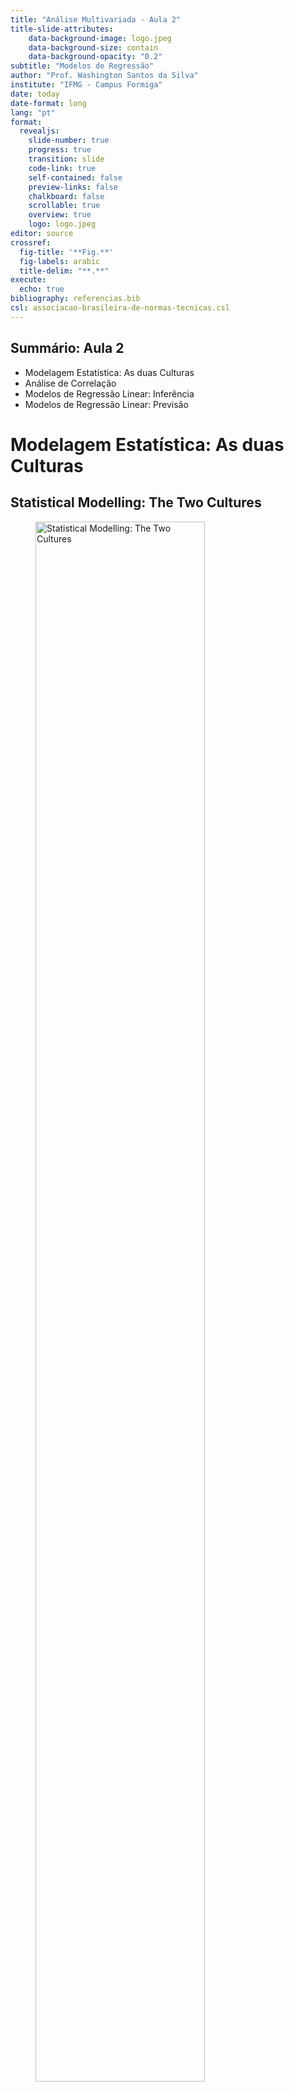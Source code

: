 ```yaml
---
title: "Análise Multivariada - Aula 2"
title-slide-attributes:
    data-background-image: logo.jpeg
    data-background-size: contain
    data-background-opacity: "0.2"
subtitle: "Modelos de Regressão"
author: "Prof. Washington Santos da Silva"
institute: "IFMG - Campus Formiga"
date: today
date-format: long
lang: "pt"
format: 
  revealjs:
    slide-number: true
    progress: true
    transition: slide
    code-link: true
    self-contained: false
    preview-links: false
    chalkboard: false
    scrollable: true
    overview: true
    logo: logo.jpeg
editor: source
crossref:
  fig-title: '**Fig.**'
  fig-labels: arabic
  title-delim: "**.**"
execute: 
  echo: true
bibliography: referencias.bib
csl: associacao-brasileira-de-normas-tecnicas.csl
---
```



## Summário: Aula 2

- Modelagem Estatística: As duas Culturas
- Análise de Correlação
- Modelos de Regressão Linear: Inferência
- Modelos de Regressão Linear: Previsão



# Modelagem Estatística: As duas Culturas


## Statistical Modelling: The Two Cultures

![Statistical Modelling: The Two Cultures](img/breiman_two.jpeg){#fig-two fig-align="center" width=80%}

[Link para o Artigo](https://projecteuclid.org/journals/statistical-science/volume-16/issue-3/Statistical-Modeling--The-Two-Cultures-with-comments-and-a/10.1214/ss/1009213726.full){target="_blank"}



## CART: Classification and Regression Trees

![CART (1984)](img/cart.jpeg){#fig-cart fig-align="center" width=80%}



## Statistical Modelling: The Two Cultures

- Cultura: Científica Tradicional - **Inferência**

- Em geral, tem-se um modelo que tenta descrever como $X$ $\rightarrow$ $Y$. 

- Na cultura científica tradicional, o interesse em geral está nas estimativas 
$\hat{\beta}_0, \hat{\beta}_1,\ldots,\hat{\beta}_p$. 

- Exemplo: CAPM

$$
E(R_{i})=R_{f}+\beta _{im}(E(R_{m})-R_{f})
$$

- Cultura: Ciência dos Dados/Aprendizagem de Máquina - **Previsão**

o foco está em obter previsões ($\hat{y_i}$). Para modelos de regressão linear, 
pela fórmula:

$$
\hat{y} = \hat{\beta}_0 + \hat{\beta}_1 x_1 + \ldots,\hat{\beta}_p x_p
$$



## Aprendizagem Supervisionada vs. Não Supervisionada

A maioria dos problemas em **Ciência de Dados** se enquadra em 
uma de duas categorias: 

- Aprendizgem Supervisionada, ou;
- Aprendizgem Não Supervisionada.


### Aprendizagem Supervisionada 

- Nesse cenário, observamos um conjunto de características 
$(X_1,X_2,\ldots,X_p)$ para cada observação, assim como 
uma variável resposta $Y$. 

- O objetivo então é ajustar um modelo que relacione $Y$ aos preditores $(X_1,X_2,\ldots,X_p)$, com o objetivo de: 

    - **previsão**: prever com precisão a resposta para futuras observações, 
      ou;
    - **inferência**: compreender melhor a relação entre a resposta e os 
       preditores.
       

### Aprendizagem Supervisionada
       
- Exemplos de Modelos/Algoritmos de Aprendizagem Supervisionada:

    - Modelos de Regressão (linear, não-linear, logística...);
    - Árvores de Decisão, Random Forests;
    - Redes Neurais;
    - Suport Vector Machines (SVM);
    - Deep Learning;
    - Reinforcement Learning, entre outros.

> A situação é referida como **supervisionada** por termos uma variável 
resposta que *supervisiona* a aprendizagem do modelo.


### Aprendizagem Não Supervisionada

- Neste cenário, observamos apenas um conjunto de características $(X_1,X_2,\ldots,X_p)$ para cada objeto, mas não há uma variável 
resposta $Y$.

- Por não termos uma resposta $Y$ não temos fazer previsões ou 
inferências.

- a situação é referida como não supervisionada porque não temos variável 
resposta que pode supervisionar a aprendizagem dos modelos/algoritmos.

- Exemplos de Modelos/Algoritmos de Aprendizagem Supervisionada:

    - Análise de Componentes Principais
    - Análise de Agrupamentos (Cluster)



# Modelos de Regressão Linear: Inferência


## Modelos de Regressão Linear

![Dados sobre Vendas e Publicidade](img/adver.png){#fig-adver fig-align="center" width=80%}



## Modelos de Regressão Linear

> <div style="text-align: right">**"Essentially, all models are wrong, but some are useful"**</div>

<div style="text-align: right">*George Box*</div>

**Inferência**: Perguntas:

- Existe uma relação entre o orçamento de publicidade e vendas?
- Quão forte é a relação entre o orçamento de publicidade e vendas?
- Quais mídias contribuem para as vendas?
- A relação é linear?
- Existe sinergia entre as mídias publicitárias?

**Previsão**: Pergunta:

- Com que precisão podemos prever as vendas futuras?



## Modelos de Regressão Linear

- Um Modelo de regressão é provavelmente a ferramenta mais importante à 
disposição de um cientista social envolvido em pesquisas quantitativas.

- Mas o que é a análise de regressão?

- **Técnica estatística que busca descrever e avaliar a relação entre uma determinada variável aleatória $\mathbf{y}$ e uma ou mais outras variáveis aleatórias $\mathbf{x}$**.

- Termos usados e equivalentes para $y$ e $x$:

| $y$                    | $x$                      |
|:----------------------:|:------------------------:| 
| variável independente  | variável dependente      |
| variável **resposta**  | variáveis **preditora**  |  
| variável explicada     | variável **explicativa** |
| variável de efeito     | variável causal          |
| variável endógena      | variável exógena         |

- Variável Resposta = $y$

- Em modelos de regressão linear clássicos a variável resposta $y$ é **aleatória, numérica e contínua**.

- $Y$ pode ser também numérica discreta ou categórica, mas devemos usar uma classe mais ampla de modelos (Modelos Lineares Generalizado, por exemplo, entre outros).

- Variáveis Preditoras = $x_1,x_2,\ldots,x_k$

- As variáveis preditoras $x_1,x_2,\ldots,x_k$ sao aleatórias e podem ser numéricas contínuas ou discretas ou categóricas.



## Diversidade de Modelos de Regressão

```r
knitr::include_graphics("img/tipos.png")
```



## Modelos de Regressão Simples e Múltipla

- Modelo de Regressão Linear Simples:

$$
\begin{align*}
Y_{i} &= \beta_0 + \beta_1 X_1 + \epsilon_{i} \quad (i = 1,\ldots,n) \\
\epsilon_{i} &\sim N(0,\sigma^2)
\end{align*}			
$$

- Modelo de Regressão Linear Múltipla

$$
\begin{align*}
Y_{i}        &= \beta_0 + \beta_1 X_{1} + \beta_2 X_{2} + \ldots + \beta_p X_{k} + \epsilon_{i} \quad (i = 1,\ldots,n) \\
\epsilon_{i} &\sim N(0,\sigma^2) \\
(k - 1)  &\,\,\text{variáveis preditoras} \,\,(X_1,X_2,\ldots,X_k)
\end{align*}	
$$

### Por que incluímos o erro aleatório ($\epsilon_i$)?

- Incluímos o erro aleatório ($\epsilon_{i} \sim N(0,\sigma^2)$) para 
  tentarmos capturar vários fatores.

1. Sempre deixamos de fora alguns determinantes de $y_i$;

2. Pode haver erros na medição de $y_i$;

3. Influências externas aleatórias em $y_i$ que não podemos modelar.


### Representação Matricial

```r
knitr::include_graphics("img/fig06.png")
```

$$
Y = X\beta + \epsilon
$$

- A representação de modelos estatísticos usando matrizes e a álgebra linear 
para operá-las, além de fornecer uma notação compacta e abstrata, permite 
o desenvolvimento de algoritmos numericamente eficientes e estáveis.



## Aplicações em Finanças

- Regressão Linear Simples:

    - Como o retorno de ativos varia com seu nível de risco de mercado (CAPM)
    - Mensuração da relação de longo prazo entre preços de ações e dividendos
    - Estimação da razão ótima de hedge
    - ...

- Regresão Linear Múltipla:

    - Modelos Hedônicos de Precificação de Casas
    - Modelos Fatoriais (APT)
    - Estimativa de Custos
    - ...


    
## Linearidade

- Para ser linear, um modelo de regressão **deve ser linear em relação aos parâmetros** ($\beta$). O modelo não precisa necessariamente  ser linear em relação às variáveis preditoras/explicativas.

- Linear nos parâmeros, significa que estes não são multiplicados 
($\beta_1*\beta_2$), divididos ($\frac{\beta_1}{\beta_2}$), elevados a alguma 
potência ($\beta_1^2$) etc.

- Alguns modelos podem ser linearizados:

$$
\begin{align*}
y_i       &= e^{\alpha} x_{i}^{\beta} e^{u_i} \\
\ln (y_i) &= \alpha + \beta \ln (x_i) + u_i
\end{align*}
$$

- Devido à linearidade em relação aos parâmetros, uma **regressão polinomial** 
pode ser caracterizada como um tipo de modelo de regressão linear:

$$
y_i = \beta_{0} + \beta _{1}x+ \beta _{2}x^{2} + \beta _{3}x^{3}+ \cdots +\beta _{n}x^{n} + \epsilon_i
$$

```r
knitr::include_graphics("img/polinom.png")
```



## Regressão: Visualização

### Regressão Linear Simples ($k = 1$)

```r
knitr::include_graphics("img/fitline.png")
```

- Ajuste de MQ da regressão de `Sales` contra `Tv`

- Neste caso, o modelo linear captura a essência do relação,
  embora seja um pouco deficiente nos dados iniciais (esquerda do 
  gráfico). 
  


### Regressão Linear Múltipla ($k = 2$)

```r
knitr::include_graphics("img/plano.png")
```



## Modelos de Regressão: Esperança Condicional

- Regressão = Valor Esperado Condicional:

$$
\begin{align*}
Y_{i}                      &= \beta_0 + \beta_1 X_{1} + \ldots + \beta_p X_{p} + \epsilon_{i} \\
\epsilon_i                 &\sim N(0,\sigma^2) \\
E(Y_{i}|X_{1}\ldots X_{p}) &= E(\beta_0 + \beta_1 X_{1} + \ldots + \beta_p X_{p} + \epsilon_{i}) \\
E(Y_{i}|X_{1}\ldots X_{p}) &= \hat{Y}_{i} =\hat{\beta}_o + \hat{\beta_1} X_{1} + 
\ldots + \hat{\beta_p} X_{p} \\
\hat{\epsilon}_{i} &= Y_{i} - \hat{Y}_{i} \sim N(0,\sigma^2)
\end{align*}
$$

$\epsilon$ = erro 

$\hat{\epsilon}$ = resíduo


## Modelos de Regressão: Esperança Condicional

![Esperança Condicional](img/condicional.png){#fig-mqogeom fig-align="center" width=70%}


## Estimação dos Parâmetros por Mínimos Quadrados Ordinários

- Pelo método dos MQO, desejamos encontrar a equação da reta/plano que melhor 
se ``ajusta'' aos dados. Isto implica em encontrar estimadores de $\beta_1,\beta_2,\ldots,\beta_p$ que minimizam a soma de quadrado dos resíduos:	

$$
\begin{align*}
\hat{\epsilon_i} &= y_i - \hat{y_i} \\
\sum \hat{\epsilon_i}^2 &= \sum (y_i - \hat{y_i})^2 \\
Min	& \sum_{i=1}^{n} (y_i - \beta_0 - \beta_1 X_{i1} - \beta_2 X_{i2} - \ldots - \beta_p X_{ip})^2 \\
Min & \,\, \hat{\epsilon_i}^{t} \hat{\epsilon_i} = (X\hat{\beta} - Y)^t(X\hat{\beta} - Y)
\end{align*}	
$$

## Estimadores de MQO dos parâmetros 

- Regressão Linear Simples: 

$$
\begin{align*}
\hat{\beta_1} &= \frac{\sum(y_i - \bar{y})(x_i - \bar{x})}{\sum (x_i - \bar{x})^2} \\
\hat{\beta_0} &= \bar{y} - \hat{\beta}\bar{x}
\end{align*}
$$	
	
- Regressão Linear Múltipla: Notação Matricial

$$
\begin{equation*}
\hat{\beta} = 
\begin{bmatrix}
\hat{\beta_0} \\
\hat{\beta_1} \\
\vdots
\hat{\beta_p}  
\end{bmatrix}
= 
(X'X)^{-1}X'Y
\end{equation*}
$$


## Geometria dos Mínimos Quadrados Ordinários

![Geometria dos MQO](img/leastsq.png){#fig-mqogeom fig-align="center" width=60%}


## Geometria dos Mínimos Quadrados Ordinários

![A Reta de MQO e seus Resíduos](https://theeffectbook.net/the-effect_files/figure-html/describingrelationships-ols-resid-1.png){#fig-ols fig-align="center" width=50%}


## Geometria dos Mínimos Quadrados Ordinários

- Quando obtemos $E(Y|X)$ (esperança condicional), dividimos cada observação em duas partes:

    - A parte **explicada** por $X$, e; 

    - A parte **não explicada** por $X$, o resíduo. 

- Se $E(Y|X = 5) = 10$ , e se o dado real é $(x = 5, y = 13)$, então a 
previsão é $\hat{y} = 10$ e o resíduo é:

$$
\hat{\epsilon} = y_i - \hat{y_i} = 13 - 10 = 3
$$




## Modelo Clássico de Regressão Linear: Hipóteses


|Hipótese                                |  Interpretação                                |
:--------------------------------------- |:----------------------------------------------|
|H1. $E(\epsilon_i|X_i) = 0$             | erros tem média 0                             |
|H2. $V(\epsilon_i|X_i) = \sigma^2 < \infty$ | variância finita e constante              |
|H3. $Cov(\epsilon_i,x_i) = 0$           | Não há correlação entre $\epsilon_i$ e $x_i$  | 
|H4. $Cov(\epsilon_i,\epsilon_i) = 0$    | erros não são linearmente correlacionados     | 
|H5: $\epsilon_i \sim N(0,\sigma^2)$     | erros tem distribuição aprox. normal.         |   



## Propriedades dos Estimadores de MQO

- **H1**, **H2**, **H3** e **H4**

    - Garantem que os estimadores de MQO são os **melhores estimadores lineares 
      não viesados**, segundo o [Teorema de Gauss-Markov](https://en.wikipedia.org/wiki/Gauss%E2%80%93Markov_theorem){target="_blank"}. 

- **H5**

    - Necessária para fazermos inferências (testes de hipóteses, intervalos de 
      confiança, intervalos de previsão) sobre os parâmetros do modelo     
      $(\beta_0,\beta_1,\ldots,\beta_p)$	

- **Consistentes**

    - Os estimadores de MQO ($\hat{\beta}$) são consistentes. Ou seja, as 
      estimativas convergirão para seus valores verdadeiros (populaciconais) 
      à medida que o tamanho da amostra aumenta.

- **Não-Viesados**

    - Os estimadores de ($\hat{\beta}$) são não-viesados. Isto é, 
      $E(\hat{\beta}) = \beta$. Assim, em média, o valor estimado será igual 
      aos valores verdadeiros.
    
- **Eficientes**

    - Um estimador $\hat{\beta}$ de um parâmetro populacional $\beta$ é 
    eficiente, se é não-viesado e nenhum outro estimador não-viesado tem 
    variância inferior.
    
    
## Propriedades dos Estimadores de MQO
    
- Não-Viesados e Eficientes:

```r
knitr::include_graphics("img/unbiased.png")
```



## Quantificando a Incerteza: Precisão e Erros-Padrão

- Qualquer conjunto de estimativas de regressão são específicos para a 
amostra usada em sua estimativa.

- Como utilizamos apenas uma amostra da população possível, cometemos 
erros nas estimativas, temos incerteza.

- Precisamos de medidas da precisão da regressão ($\hat{\sigma}^2$) e 
das estimativas dos parâmetros $V(\hat{\beta})$.


### Estimador da Precisão do Modelo ($\hat{\sigma}^2$)

- Dadas **H1**, **H2**, **H3** e **H4**, um  estimador não viesado da 
variância/Erro-Padrão da Regressão é:

$$
\begin{align*}
\sqrt{\hat{\sigma}^2} &= \frac{1}{n-k} \sum_{i=1}^{n} (Y_i - \hat{Y}_i)^2 \\
\sqrt{\hat{\sigma}^2} &=  \sqrt{\frac{(Y - X\hat{\beta})'(Y - X\hat{\beta})}{n - k}} 
\end{align*}
$$
	

### Estimador da Precisão dos Parâmetros ($V(\hat{\beta})$)

Estimador da Matriz de Variância-Covariância dos Parâmetros:

$$
V(\hat{\beta}) = \hat{\sigma}^2  (X'X)^{-1} = \hat{\sigma}^2
\begin{bmatrix}
V(\hat{\beta_0})                    &                                   &                     \\
COV(\hat{\beta_0},\hat{\beta_1})    & V(\hat{\beta_1})                  &                     \\
COV(\hat{\beta_0},\hat{\beta_2})    & COV(\hat{\beta_1},\hat{\beta_2})  & V(\hat{\beta_2})
\end{bmatrix}
$$

- Estimador do erro-padrão dos parâmetros:

$$
EP(\hat{\beta}) = \sqrt{V(\hat{\beta})} = \hat{\sigma}^2(X^{t}X)^{-1}
$$

	
### Estimador da Precisão dos Parâmetros ($V(\hat{\beta}$)

- Esses erros padrão são usados para calcular **intervalos de confiança**. A 
forma geral dos intervalos para as estimativas dos parâmetros é:

$$
\hat{\beta_1} \pm 2 \times EP(\hat{\beta_1})
$$



## Inferência Estatística para o Modelo Clássico de Regressão Linear

### Estimação de Modelo de Regressão em R

```r
knitr::include_graphics("img/fig08.png")
```

### Inferência Estatística

-  Em geral, queremos fazer inferências sobre os parâmetros populacionais 
($\beta$) a partir das estimativas destes parâmetros obtidas a partir 
das amostras ($\hat{\beta}$).

- Como vimos, podemos usar as informações da amostra para fazer inferências sobre a 
população.

- Os principais procedimentos de inferência estatística para modelos de regressão 
são:

    - intervalos de confiança para os parâmetros $\beta$
    - Testes de Hipóteses (ou de significância) para os parâmetros $\beta$]
    - intervalos de predição para $y_0$

### Intervalos de Confiança $\beta$

- As estimativas dos erros-padrão da regressão e dos parâmetros são usadas para 
obtermos estimativas de **intervalos de confiança** para os parâmetros $\beta$].

- A forma geral dos intervalos de confiança para as estimativas dos parâmetros, 
com 95\% de confiança é:

$$
\begin{align*}
\hat{\beta_1} &\pm 2 \times EP(\hat{\beta_1}) \\
(\hat{\beta_1} - 2 \times EP(\hat{\beta_1})&, \,\,\hat{\beta_1} + 2 \times EP(\hat{\beta_1}))
\end{align*}
$$

### Intervalos de Predição para $y_0$

- A capacidade de prever valores futuros ($y_0$) da variável resposta ($y$) é 
um dos objetivos da análise de regressão linear.

- Dado o modelo e as hipóteses **H1** até **H6**, para um determinado valor 
da variável preditora $x_0$ (que não faz parte da amostra), o valor da variável 
resposta $y_0$, que é dado por:

$$
\hat{y}_0 = \hat{\beta_0} + \hat{\beta_1}x_0
$$

- Para um modelo de regressão linear simples, um IP para $y_0$, temos:

$$
\begin{align*}
\hat{y}_0 &\pm  t_{c} EP(f) \\
Ep(f) &= \sqrt{Var(\hat{y}_0 - y_0)} = \hat{\sigma}_{0}^2 \Bigl(1 + \frac{1}{n} \frac{(x_0 - \bar{x})^2}{\sum (x_i - \bar{x})^2} \Bigr)   
\end{align*}
$$


### Testes de Hipóteses

- O teste de hipótese mais comum envolve testar as seguintes 
  hipóteses:

$H_0$: Não há evidência de relação entre $X$ e $Y$

$H_A$: Há evidência de relação entre $X$ e $Y$

- Matematicamente, isso corresponde a testar:

$H_0: \beta_1 = 0$

$H_0: \beta_1 \neq 0$

- Pois se $\beta_1 = 0$, então o modelo de regressão linear simples torna-se 
$Y = \beta_0 + \epsilon$, e não relação entre $X$ e $Y$.


### Testes de Hipóteses: Teste $F$

**Teste F**: Testa se todas as estimativas dos parâmetros são iguais a zero.

$$
\begin{align*}
H_0:\,\, & \beta_0 = \beta_1 = \ldots = \beta_p = 0   \\
H_A:\,\, & \text{Pelo menos um} \,\, \beta_p \neq 0	\\
F &= \Biggl(\frac{SQ_{total} - SQ_{residuo}}{SQ_{residuo}}\Biggr) \frac{n - p}{p - 1} \sim F_{(q,n-(p+1))}
\end{align*}	
$$

- **Se valor-p** $<$ **0.05** -> Pelo menos uma estimativa de um parâmetro é 
 estatisticamente diferente de zero

- **Se valor-p** $>$ **0.05** -> Nenhuma estimativa de parâmetro é estatisticamente diferente de zero 

- O teste $F$ é um instrumento para avaliar a significância global do modelo.


### Testes de Hipóteses: Teste $t$

- Teste t: Testa se cada estimativa é diferentes de zero: 

$$
\begin{align*}
H_0:\,\, & \beta_p = 0    \\
H_A:\,\, & \beta_p \neq 0	\\
t    & = \frac{\hat{\beta} - 0}{EP(\hat{\beta})}  \sim t_{(n-p,\alpha)}
\end{align*}	
$$

- Usando um software estatístico, é fácil calcular a probabilidade de observar 
  um valor igual o maior que $|t|$, ou seja, o **valor-p**.

-  **Se valor-p** $<$ **0.05** -> A estimativa **é** estatisticamente 
   diferente de zero.

- **Se valor-p** $>$ **0.05** -> A estimativa **não é** estatisticamente 
  diferente de zero.


### Testes de Hipóteses/Significância em R

```r
knitr::include_graphics("img/fig08.png")
```


### Testando Múltiplas Hipóteses: Teste$-F$

- Usamos o teste$-t$ para testar hipóteses únicas, ou seja, hipóteses
envolvendo apenas um parâmetro. Mas e se quisermos testar mais de um 
parâmetro **simultaneamente**?

- Fazemos isso usando o Teste$-F$. O Teste$-F$ envolve estimar 2 regressões:

    - Uma regressão **irrestrita**
    - Uma regressão **restrita**
    
- Considere o seguinte modelo de regressão múltipla:

$$
Y_{i} = \beta_0 + \beta_1 X_{1} + \beta_2 X_{2} + \beta_3 X_{3} + \epsilon_{i}
$$

- E que desejamos testar $H_0:\,\beta_2 + \beta_3 = 1$ ou $H_0:\, \beta_2 = 1$

- a regressão irrestrita é:

$$
Y_{i} = \beta_0 + \beta_1 X_{1} + \beta_2 X_{2} + \beta_3 X_{3} + \epsilon_{i}
$$

- a regressão restrita é: 

$$
\begin{align*}
Y_{i} &= \beta_0 + \beta_1 X_{1} + \beta_2 X_{2} + \beta_3 X_{3} + \epsilon_{i} \,\, sujeito\,\,a \quad (\beta_2 + \beta_3 = 1) \\
Y_{i} &= \beta_0 + \beta_1 X_{1} + \beta_2 X_{2} + (1-\beta_2) X_{3} + \epsilon_{i} \\
Y_{i} &= \beta_0 + \beta_1 X_{1} + \beta_2 X_{2} + X_{3} - \beta_2 X_{3} + \epsilon_{i} \\
Y_{i} -  X_{3} &= \beta_0 + \beta_1 X_{1} + \beta_2 (X_{2} - X_{3}) + \epsilon_{i} \\
\end{align*}
$$


### Testando Múltiplas Hipóteses: Teste$-F$

- Estatística de Teste e Distribuição:

$$
F_{calc} = \Biggl(\frac{SQR_{restrito} - SQR_{irrestrito}}{SQR_{irrestrito}}\Biggr) \frac{n - k}{m} \sim F_{(m,n-k)}
$$

- sendo: $n=$ n. de observações, $k=$ número de preditores na regressão 
irrestrita e $m = $ número de restrições.

- Rejetia-se $H0$ contendo a restrição se $F_{calc} > F_{(m,n-k)}$, ou 
de analisando-se o valor-p:

- **Se valor-p** $<$ **0.05** -> Os resultados fornecem evidência para  
rejeitar a $H0$ contendo a restrição.

- **Se valor-p** $>$ **0.05** -> OS resultados fornecem evidência para 
não rejeitar a $H0$ contendo a restrição.


### Testando Múltiplas Hipóteses: Teste$-F$

- Determinando o número de restrições em um teste$-F$:

| $H_0$ : Hipóteses                                    | N. de Restrições ($m$) |
|:---------------------------------------------------- |:---------------------- |
| $H_0:\,\beta_2 + \beta_3 = 1$                        | 1                      |
| $H_0:$ $\beta_2 = 1$ e $\beta_3 = -1$                | 2                      |
| $H_0:$ $\beta_1 = 0$, $\beta_2 = 0$ e $\beta_4 = 0$  | 3                      |



## Interpretação das Estimativas dos Parâmetros


### Interpretação do Intercepto ($\beta_0$)
 
- $\hat{b}_0$: Estimativa de $y$ quado as variáveis preditoras são 
iguais a zer, $X = 0$.

- $\hat{b}_0$: É preciso cuidado na interpretação (principalmente quando 
há poucas ou nenhuma observação próxima ao eixo $y$, veja fig.). Nem sempre a 
estimativa faz sentido ou e em diversos casos, não há interesse 
nesta estimativa.

```r
knitr::include_graphics("img/interc.png")
```


### $X$ Numéricos: Interpretação das Estimativas dos Parâmetros

- Interpretação de $\hat{\beta}$:

$$
\frac{\partial \hat{y_{i}}}{\partial X_{i}}  = \hat{\beta_i}
$$ 

 \hat{\beta} mensura o efeito médio sobre $Y$ do aumento de uma unidade em 
 $X$, mantendo todas as outras preditoras $X$ constantes. 

 
### $X$ binária: Interpretação dos Estimadores

- Variável Binária ou *dummy*

$$
x_i = 
\begin{cases}
1 & \text{se i-ésima pessoa é mulher}, \\
0 & \text{se i-ésima pessoa é homem}
\end{cases}
$$

- Modelo resultante:

$$
y_i = \beta_0 + \beta_1\ x_i + \epsilon_i = 
\begin{cases}
\beta_0 + \beta_1 + \epsilon_i & \text{se i-ésima pessoa é mulher},\\
\beta_0 + \epsilon_i & \text{se i-ésima pessoa é homem}
\end{cases}
$$

- **Interpretação**: $\beta_1$ é a diferença média em $y_i$ entre o nível 
para o qual $x_i = 0$ (o nível de referência) e a 
categoria para a qual $x_i = 1$ (o nível de comparação). 


### $X$ Categórica: Interpretação dos Estimadores

- Podemos lidar com variáveis categóricas contendo mais de dois níveos, basta 
atribuir a cada uma das categorias sua própria variável binária:

- Com variáveis com mais de duas categorias, as estimativas dos parâmetros 
devem ser interpretadas em relação a uma categoria que deve não pode ser 
incluída no modelo, chamada nível de referência.

- Com variáveis binárias, c mensura a diferença média em $y_i$ entre 
"1" e "0". Com uma variável categórica e um nível de de referência, $\beta$ mede 
a diferença média entre um nível qualquer e o nível de referência.

- Considere que a França é o nível de referência escolhido para a seguinte 
regressão $renda = \beta_0 + \beta_1 Gambia+ \beta_2 NovaZealandia + ...$, 
Se estimamos o modelo e obtemos $\hat{\beta}_1 = 0.5$ e $\hat{\beta}_2 = 3$. 
Então a interpretação é de $\hat{\beta}_1$ e $\hat{\beta}_2$ é:

    - $\hat{\beta}_1$: renda média em Gâmbia é 0,5 superior à renda média na França 

    - $\hat{\beta}_2$: renda média na Nova Zelância é 3 vezes superior à renda média na França 

- e o rendimento médio na Nova Zelândia é 3 superior ao rendimento médio em França. Ambas as interpretações levam apenas coisas relativas à categoria de referência, não uma à outra
	

## Modelos com Interação: Interpretação dos Estimadores

Interpretação de $\hat{\beta}$ com interação:
 
$$
\begin{aligned}
Y_i &= \beta_0 + \beta_1 X_1 + \beta_2 X_2 + \beta_3 (X_1\times X_2), \\
sales &= \beta_0 + \beta_1\, TV + \beta_2\,radio + \beta_3\ newspaper + 
         \beta_3 (radio \times TV)
\end{aligned}
$$
$$
\begin{aligned}
\frac{\partial sales}{\partial TV}  &= \beta_1 + \beta_3 radio, \\
\frac{\partial sales}{\partial radio}  &= \beta_2 + \beta_3 TV
\end{aligned}
$$ 
	


## Interpretação dos Estimadores de MQO dos Parâmetros

- Cenário ideal: $X$ não correlacionados

    - Dados balanceados

    - Cada coeficiente pode ser estimado e testado separadamente.

    - Interpretações como *um aumento de uma unidade em  $X_j$ está associado a 
      uma mudança de $\beta_j$ em $Y$, enquanto todas as outras variáveis 
      permanecem fixas*, são possíveis.
	

- Problema: Se $X$ são correlacionadas (multicolinearidade)

- Cuidado!

>> **Alegações de causalidade devem ser evitadas com dados observacionais**. Para fazer jus, delineamentos e modelos específicos devem ser adotados.



## Transformação de Variáveis

### Logaritmos em modelos de regressão

- Em diversos casos, podemos obter melhores modelos utilizando 
transformaçãoes das variáveis $Y$ e/ou $X$. 

- Por quê?

    - A primeira razão pode ser dar às variáveis propriedades estatísticas que 
    funcionam melhor com a regressão. Por exemplo, podemos querer reduzir a 
    assimetria.
    
    - A segunda razão para transformar uma variável é tentar obter uma 
    relação linear entre as variáveis
    
    - A teoria que fundamenta o modelo sugere a transformação. Por exemplo, 
      os diversos tipos de elasticidades definidos na teoria microeconômica 
      tem uma clara relação com logaritmos.

- Tomar Logaritmos, ou realizar a transformação logarítmica das variáveis, 
é uma das transformações mais utilizadas e comuns.


```r
knitr::include_graphics("img/log.png")
```


|Caso  | Especificação                                        | Interpretação de $\beta_1$                       |
|:---- |:---------------------------------------------------- |:------------------------------------------------ |
|I     | $Y_i = \beta_0 + \beta_1 \ln(X_1) + \epsilon_i$      |  A variação de 1% em $X$ está associada a        |          
|      |                                                      |  uma variação média de 0,01$\beta_1$ em $Y_i$    | 
|II    | $\ln(Y_i) = \beta_0 + \beta_1 X_1 + \epsilon_i$      |  A variação de 1 unidade em $X$ está associada a |
|      |                                                      |  uma variação média de 100$\beta_1$% em $Y_i$    | 
|III   | $\ln(Y_i) = \beta_0 + \beta_1 \ln(X_1) + \epsilon_i$ |  A variação de 1% em $X$ está associada a        |
|      |                                                      |  uma variação média de 100$\beta_1$ em $Y_i$     | 



## Outras Transformações

- As seguintes transformações são alternativas a problemas com logaritmos. 
Em particular, temos que $\log(0)$ é indefinido.

- $\log(x + 1)$: não recomendável.

- $\sqrt{x}$: transformação raíz quadrada. Reduz um pouco o peso dos outliers, 
mas não tão bem como logaritmos

- $\ln(x + \sqrt{x^2+1})$: função seno hiperbólica inversa. Reduz o 
peso dos outliers de forma similar aos logaritmos, sendo 
definida para zero ($asinh(0) = 0$). **É a mais recomendada para dados com distribuição assimétrica e zeros**.


### *Winsorizing* 

- Esta transformação não trata de assimetria ou linearização de um modelo, mas 
com *outliers* (valores extremos).

- *Winsorizing*, especialmente popular em finanças, é o processo de tomar alguns 
dados e reduzir os extremos. Simplesmente tomamos todos os valores que 
estão longe o suficiente do centro e os reduzimoz em direção ao centro. 

- Para **Winsorizar** os top $X$ % dos dados superiores, tomamos todas as 
observações acima do percentil $p_i$ e as substituimos pelo percentil $p_i$.

- Por exemplo, se tivéssemos 100 observações de 1 a 100. Para Winsorizar os 
5% dos ddados superiores e inferiores, mantemos as observações 6-95 e, em 
seguida, tomamos as observações 1, 2, 3, 4 e 5 e substituimoss por 6, e tomamos 
as observações 96, 97, 98, 99 e 100 oe substituimos por 95.

- Este é um método força bruta para lidar com outliers, mas tende a funcionar. 
Deixa a maioria dos dados intocados, o que é bom se você acha que o verdadeiro 
relacionamento é realmente linear, mas não quer que seu modelo seja muito 
influenciado por valores discrepantes.



## Padronização

-  Não melhora as propriedades estatísticas do modelo. Não lida com 
assimetria, *outliers* ou linearização. 

- Transforma uma variável subtraindo sua média e dividindo por seu desvio 
padrão:

$$
\frac{(x - \bar{x})}{s_x} = \frac{center}{scaling}
$$
  
- Por que usar esta transformação? Porque pode tornar o modelo mais fácil 
de interpretar em alguns casos.

- se padronizarmos uma variável, a interpretação de $\hat{\beta}$ 
será então “*aumento de um desvio padrão em* $X$...”, o que pode ser mais fácil 
de avaliar em alguns casos.



## Análise de Regressão: Etapas


### Etapas Típicas: Análise de Regressão 

1. Prepação dos Dados
2. Análise Exploratória dos Dados
3. **Estimação dos parâmetros do modelo**
4. **Diagnóstico do modelo completo**
5. Se necessário -> seleção de variáveis/Modelos -> diagnóstico do modelo selecionado
6. Diagnóstico do Modelo Final. Se o modelo final: 

    - for adequado -> análise das estimativas dos parâmetros e/ou previsão e 
      comunicação dos resultados.
      
    - se não, reiniciar novamente o ciclo.



## Análise Exploratória dos Dados

- Antes de qualquer análise, os dados deve ser inspecionados sobre:

- Erros nos dados
- Dados faltantes
- Valores Extremos
- Padrões inesperados
- \alert{Correlações entre as variáveis}
- $\vdots$



## Estimação de Parâmetros e Inferência no R

```r
# A Funcao lm() estima o modelo	
modelo = lm(Y ~ X1 + X2 + X3 + ..., data = data frame)	
 
# A funcao summary() exibe os resultados
summary(modelo)       
```


```r
knitr::include_graphics("img/fig08.png")
```


### Estimativa de **Intervalos de Confiança** para os Parâmetros

```r
# estimativas de IC para os parametros
confint(modelo,level = 0.95)
```

- Atenção!:

A hipótese de normalidade dos resíduos é importante para a qualidade das 
estimativas destes intervalos


### Estimação de **Intervalos de Previsão** no R

```r
## predict = estimativas pontuais e intervalos de previsao 
## para Y 
previsoes <- predict(modelo, dados_teste, interval = "prediction")
```

**Atenção!:**

A hipótese de normalidade dos resíduos é importante para a qualidade das 
estimativas destes intervalos.


## Avaliação da Acurácia Explicativa 


- $R^2$ = coeficiente de determinação

$$
R^2 = \frac{\sum_{i = 1}^{n} (y_{i} - \bar{y})^2 - \sum_{i = 1}^{n} (y_{i} - \hat{y})^2}{\sum_{i = 1}^{n} (y_{i} - \bar{y})^2} = \frac{SQT - SQR}{SQT}
$$

**Interpretação:** $R^2$ mede a porcentagem da variação total dos dados ($SQT$) que é explicada pelo modelo ($SQT - SQR$). 	
	

$R_{ajustado}^2$: Coeficiente de Determinação Ajustado

$$
R^2 = 1 - \Bigl[ \frac{n - 1}{n - k} (1 - R^2)\Bigr]
$$

$R_{ajustado}^2$ é preferível a $R^2$	



## Diagnósticos de Modelos de Regressão

| Diagnóstico                                  |  Teste                      |
|:-------------------------------------------- |:--------------------------- |
| Especificação/Endogeneidade                  | Teste RESET.                |
| Acurácia Explicativa                         | $R_{aju}^2$                 |     
| H1. $E(\epsilon_i|X_i) = 0$                  | Gráfico dos Resíduos        |
| H2. $V(\epsilon_i|X_i) = \sigma^2 < \infty$  | Teste de Breush-Pagan       |
| H3. $Cov(\epsilon_t,\epsilon_{t}) = 0$       | Teste de Durbin-Watson      |  
| H5: $\epsilon_i \sim N(0,\sigma^2)$          | Teste de Jarque-Bera        |




| Diagnóstico                                  |  Teste                      |
|:-------------------------------------------- |:--------------------------- |
| Outliers                                     | Gráficos e estatísticas     |
| Multicolinearidade em $X$                    | VIF                         |



## Testes de Especificação

### Teste RESET: *Regression Specification Error Test*

- **Teste RESET** Teste do erro de especificação da regressão. Testa para 
variáveis omitidas (**endogeneidade**) e formas funcionais incorretas 
(**não-linearidade**). 

- **Procedimento**: Suponha que tenhamos especificado e estimado o modelo:

$$
\begin{align*}
y_i       &= \beta_1 + \beta_2 x_{i2} + \beta_3 x_{i3} + \epsilon_i \\
\hat{y}_i &= \hat{\beta}_1 + \hat{\beta}_2 x_{i2} + \hat{\beta}_3 x_{i3}
\end{align*}
$$
Considere o seguinte modelo artificial:

$$
y_i = \beta_1 + \beta_2 x_{i2} + \beta_3 x_{i3} + \gamma_1 \hat{y}_i^2 + \gamma_2 \hat{y}_i^3  + \epsilon_i
$$
Teste RESET: *Regression Specification Error Test*

$$
y_i = \beta_1 + \beta_2 x_{i2} + \beta_3 x_{i3} + \gamma_1 \hat{y}_i^2 + \gamma_2 \hat{y}_i^3  + \epsilon_i
$$

- Testamos $H_0$: $\gamma_1 = \gamma_2 = 0$ contra $H_A$: $\gamma_1 \neq 0$ ou 
$\gamma_2 \neq 0$. 

- Note que $\hat{y}_i^2$ e $\hat{y}_i^3$ são funções polinomiais de $x_{i2}$ e 
$x_{i3}$, Assim, se o modelo original não é a forma funciconal correta, a 
aproximação polinomial que inclui $\hat{y}_i^2$ e $\hat{y}_i^3$ pode melhorar 
significativamente o ajusde do modelo, e esse fato será detecatado por 
valores não nulos de $\gamma_1$ e $\gamma_2$.

- Além disso, se tivermos omitido variáveis, e essas variáveis forem 
correlacionadas com $x_{i2}$ e $x_{i3}$, então, alguns dos seus efeitos 
podem ser detectados pela inclusão dos termos $\hat{y}_i^2$ e $\hat{y}_i^3$.

- **Filosofia geral do teste**: se podemos melhorar significativamente o modelo 
pela inclusão artificial de potências das predições do modelo, então há 
evidências de que o modelo original é inadequado, seja devido a **não linearidade** 
ou a **endogeneidade** $(Cov(\epsilon_i,x_i) \neq 0)$.


- **Regra de Decisão** Valores-p maiores que 0.05 (5\%) implicam que a $H_0$ 
de que o modelo linear é uma especificação adequada. Ou seja, a $H_0$ não deve 
ser rejeitada.


```r
# Teste RESET em R 
library(lmtest)

# endogeneidade
resettest(modelo, power = 2:3, type = "fitted")

# nao-linearidade
resettest(modelo, power = 2:3, type = "regressor")
```



## Seleção Automatizada de Variáveis Preditoras

- Procedimentos de **seleção de variáaveis** são algoritmos para 
  selecionar um "melhor"modelo a partir de vários modelos/variáveis possíveis

- Muitas vezes não há um modelo teórico que explique determinado fenômeno, 
assim, tenta-se construir um modelo **empírico**. Nestes casos, 
pode-se pensar na inclusão de muitas variáveis

- Compromisso entre **Qualidade do Ajuste** $\times$ **Complexidade do Modelo**.
      
- Na abordagem de Ciência dos Dados/Machine Learning, este procedimento 
é denominado **feature engineering**.


### **Regressão Stepwise**: Backward

- É um método para estimar diversos modelos de regressão 
e selecionar as variáveis preditoras que devem ser mantidas. 

- O procedimento envolve, a partir do modelo contendo todas as variáveis preditoras ($X$), retirar cada uma  das variáveis preditoras do modelo e selecionar as que devem ser mantidas de acordo com algum critério, o mais 
usado é manter as variáveis que reduzem o Critério de Informação de Akaike 
(AIC).

- O **Critério de Informação de Akaike (AIC)** é uma medida relativa da 
qualidade de um modelo estatístico. Isto é, dado um conjunto de modelos para 
os dados, o AIC estima a qualidade de cada modelo, em relação a cada um dos 
outros modelos possíveis. 
 
- O AIC tem como base a **Teoria da Informação**, fornece uma 
estimativa relativa da **informação perdida** quando um determinado 
modelo é usado para representar o processo que gera os dados.
 
$$
AIC = 2K - 2\ln(L)
$$

- Regressão Stepwise em R:

- Quanto menor o AIC, menor a "informação perdida" pelo modelo em questão. 
Assim, ao selecionar modelos, escolhemos aquele com o menor AIC.	


```r
## Regressao Stepwise
modelo_final = stepAIC(mcompleto, direction = "backward")
summary(modelo_final)
```



## Homocedasticidade dos Resíduos 

### Teste de Breusch-Pagan

- Teste da Homogeneidade da Variância dos Resíduos:

**Teste de Breusch-Pagan** Testa a $H0$: os resíduos tem variância homogênea, 

**Regra de Decisão** Valores-p maiores que 0.05 (5\%) implicam que a $H_0$ 
     de que os resíduos tem variância homogênea não deve ser rejeitada.

```r
# Teste de Breusch-Pagan no R
library(lmtest)
bptest(modelo)
```



## Normalidade dos Resíduos 

### Teste de Jarque-Bera

- Teste de Normalidade dos Resíduos: 

- **Teste de Jarque-Bera** Testa a $H0$ os resíduos tem distribuição 
		     aproximadamente normal. O teste baseia-se na comparação dos 
		     coeficientes de assimetria e de curtose dos dados com os de uma 
		     distribuição normal. 
		
- **Regra de Decisão** Valores-p maiores que 0.05 (5\%) implicam que a $H_0$ 
        de que os resíduos tem distribuição aproximadamente normal não deve 
        ser rejeitada.

```r
# Teste de Jarque-Bera no R
library(DescTools)
JarqueBeraTest(modelo_step$residuals, robust = TRUE))
```



## Autocorrelação nos Resíduos 

### Teste de Durbin-Watson

- Teste Autocorrelação temporal dos Resíduos:

- Aplicado quando $Y_t$ e $X_t$ são **séries temporais**.

- **Teste de Durbin-Watson**: Testa a $H0$ de ausência de autocorrelação no 
lag 1 dos resíduos. Se $e_t$ é o resíduo dado por $e_t = \rho e_{t-1} + v_t$, 
testa H0: $\rho = 0$.

- **Regra de Decisão**: Valores-p maiores que 0.05 (5\%) implicam que a $H_0$ 
de que os  resíduos não são autocorrelacionados (no lag 1)
não deve ser rejeitada.

```r
# Teste de Durbin-Watson no R
library(car)
durbinWatsonTest(modelo)
```


## Multicolinearidade

- Dizemos que há multicolinearidade nas variáveis preditoras ($X$'s) quando 
duas ou mais variáveis $X$ apresentam forte correlação entre si. 
	

- Efeito da multicolinearidade:

    - Quando a correlação entre os $X$ é forte, não conseguimos separar os 
      efeitos ($\beta$) das variáveis, isto reflete-se em:
    
    - A variância (Erros-padrão) de todas as estimativas dos parâmetros tende 
      a aumentar, às vezes dramaticamente, o que pode tornar as stimativas dos 
      parâmetros **não significativas**, com sinal e magnitude **sem sentido**.

    - As interpretações tornam-se perigosas - quando $X_j$ muda, tudo muda.



### Fator de Inflação da Variância

- O vif para uma única variável $X$ é obtido usando o $R^2$ da regressão da 
variável contra todas as outras variáveis $X$'s:

$$
vif_j = \frac{1}{1 - R_{j}^2}
$$

$|vif| > 10$ é o critério mais comum para dizer se uma variável está causando 
multicolinearidade ou não.

```r
# VIF no R
library(car)
vif(modelo)
```


### Correções

- Correções para multicolinearidade:
	
    - Retirar variáveis redundantes ($|vif| > 10$)
    - Coletar mais dados
    - Se possível, tentar uma nova especificação do modelo
    


## Observações Influentes: Pontos de Alavancagem e Outliers

### Pontos de Alavancagem e Outliers

- **Observações Influentes**: Observações que afetam fortemente os resultados 
de Modelos de Regressão Linear.

    - **Outliers**: são observações que "puxam" a reta de regressão 
       (ou superfície) em uma direção ou outra. Valores da variável resposta 
       $y$ relativamente distantes dos outros valores $y$.
       
    - **Pontos de Alta Alavancagem**: Pontos de alta alavancagem são 
       observações discrepantes ou distantes de outros valores das variáveis 
       explicativas $x$. Pontos de Alavancagem podem ser ou não outliers.
       
    -  **Obs**. O termo alavancagem refere-se à distância do valor 
       de uma observação na(s) variável(is) explicativa(s) $x$ do valor médio 
       da(s) variável(is) explicativa(s). As alavancas podem denotar pontos 
       muito próximos ou muito distantes da(s) média(s)).  
       

```r
knitr::include_graphics("img/outlier.png")
```
      

### Detectando Observações Influentes

- Há vários métodos para detecar observações influentes: Distância de Cook, 
`DFFITS`, entre outras.

- Distância de Cook:

$$
\begin{align*}
D &= \frac{(y_i - \hat{y}_i)^2}{(k + 1)EQM} \times \frac {h_{ii}}{(1 - h_{ii}})^2 \\
H &= X(X^{t}X)^{-1} X^{t}
\end{align*}
$$

- Critérios recomendados: Uma observação é influente se $D \geq 1.0$ e 
  $D \geq 4/(n - k - 1)$.

- Os pontos de dados que atendem ou excedem esses limites devem ser examinados 
  como observações influentes.
  
  
- Detectando Observações Influentes em R

```r
modelo <- lm(y ~ x1 + x2 + x3, data = data frame)

# funcao interna influence.measures()
obs_influentes <- influence.measures(modelo)

# quais observacoes sao influentes?
summary(obs_influentes)
```

- Exibe uma tabela mostrando distâncias de Cook, `DFBETAS` para cada variável 
do modelo, DFFITS, razões de covariância, e os elementos diagonais da matriz 
$H$. Os casos que são influentes em relação a qualquer uma dessas medidas 
são marcados com um asterisco.

  

## Pontos de Alavancagem e Outliers 

- Observações influentes resultam de várias fontes:

    - Erros na codificação dos dados (sempre importante checar.);
    - Mas podem ser ocorrências naturais do fenômeno estudado.

- Possíveis Soluções:

- Se a natureza de uma variável leva a valores extremos, uma solução 
comum é extrair esses valores tomando o logaritmo natural da variável, ou 
a transformação seno hipebólica inversa.

- Antes de estimar um modelo, é sempre importante fazer uma análise 
exploratória de dados para visualizar as distribuições e avaliar
se parece haver pontos de alta alavancagem e outliers Use gráficos de 
dispersão para examinar a associação entre as variáveis explicativas 
propostas e a variável resposta.

- Em muitas situações, podemos identificar observações incomuns antes de 
estimar o modelo e propor soluções no início do processo de investigação.

- Em muitas situações, podemos identificar observações incomuns antes de 
estimar o modelo e propor soluções no início do processo de investigação.


```r
knitr::include_graphics("img/liar.jpg")
```
   


## Diagnósticos Gráficos


### Gráfico dos Resíduos x Valores previstos

- Neste gráfico, podemos verificar:
 
    - H1. $E(\epsilon_i) = 0$  (É também um teste de especificação)
    - H2. $V(\epsilon_i) = \sigma^2$ (se a variância É homogênea)
    - H3. $Cov(\epsilon_i,\epsilon_i) = 0$ (se os resíduos são não correlacionados)

```r
# Gráfico dos Residuos x Valores previstos no R
 plot(modelo, 1)	
```

 
### Gráfico dos Resíduos x Valores previstos

```r
knitr::include_graphics("img/fig09.png")
```


### Gráfico quantil-quantil normal

- Neste gráfico, podemos verificar:
	   
- H5: $\epsilon_i \sim N(0,\sigma^2)$, ou seja, se os resíduos tem distribuição aproximadamente normal.
			
```r
# Gráfico Quantil-Quantil no R
plot(modelo, 2)
```


### Gráfico quantil-quantil normal

```r
knitr::include_graphics("img/fig10.png")
```


### Gráfico dos Resíduos Padronizados $\times$ Previstos

- Neste gráfico, podemos verificar:

- H2. $V(\epsilon_i) = \sigma^2$ (se a variância é homogênea)
- H3. $Cov(\epsilon_i,\epsilon_i) = 0$ (se os resíduos são independentes)
- Presença de Valores extremos (\textbf{outliers}).

```r
# Grafico Residuos Padronizados x Valores Previstos no R
plot(mod1, which = 3)
```


### Gráfico dos Resíduos Padronizados $\times$ Previstos

```r
knitr::include_graphics("img/fig11.png")
```



## Diagnóstico de Modelos de Regressão Linear {.small}

 
|**Problema**        |**Teste**       |**Consequências**       | **Solução**               |
|:------------------ |:-------------  |:---------------------- |:------------------------  |
| Não-linearidade    | RESET          | Pior cenário           |  Transf; Mod. Não Linear  |     
| Hetocedasticidade  | Breusch- Pagan | Erros-padrões viesados |  Calcular erros-padrões   |        
|                    |                | Testes e IC Inválidos  |  robustos                 |        
| Não                | Jarque-Bera    | Testes, IC, IP inválidos |  MLG                    |        
| normalidade        |                |                        |  Modelos não-paramétricos | 
|                    |                |                        |  Modelos robustos         |                    
| Autocorrelação  | Durbin-Watson  | Erros-padrões viesados |  Calcular Erros-padrões  |  
|                 |                | Testes e IC inválidos  |  robustos                |   



# Modelos de Regressão: Previsão

## Avaliação da Acurácia Preditiva

- *Root-Mean-Square Error* (rmse): 

$$
 {RMSE} ={\sqrt {\frac {\sum _{t=1}^{n}({\hat {y}}_{i}-y_{i})^{2}}{n}}}
$$


- *Mean Absolute Error* (mae): 

$$
MAE = \frac{\sum_{i=1}^{n}|{\hat {y}}_{i}-y_{i}|}{n}
$$

	
## Referências 

::: {#refs}
:::


    




